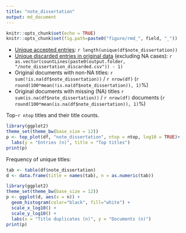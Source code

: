 ```yaml
---
title: "note_dissertation"
output: md_document
---
```



```r
knitr::opts_chunk$set(echo = TRUE)
knitr::opts_chunk$set(fig.path=paste0("figure/rmd_", field, "_"))
```

 * [Unique accepted entries](output.tables/note_disseration_accepted.csv): `r length(unique(df$note_dissertation))`
 * [Unique discarded entries in original data](output.tables/note_dissertation_discarded.csv) (excluding NA cases): `r as.vector(countLines(paste0(output.folder, "/note_dissertation_discarded.csv")) - 1)` 
 * Original documents with non-NA titles: `r sum(!is.na(df$note_dissertation))` / `r nrow(df)` (`r round(100*mean(!is.na(df$note_dissertation)), 1)`%)
 * Original documents with missing (NA) titles `r sum(is.na(df$note_dissertation))` / `r nrow(df)` documents (`r round(100*mean(is.na(df$note_dissertation)), 1)`%) 
 
 Top-`r ntop` titles and their title counts.
 
```r
library(ggplot2)
theme_set(theme_bw(base_size = 12))
p <- top_plot(df, "note_dissertation", ntop = ntop, log10 = TRUE)+
  labs(y = "Entries (n)", title = "Top titles")
print(p)
``` 

Frequency of unique titles:
  
```r
tab <- table(df$note_dissertation)
d <- data.frame(title = names(tab), n = as.numeric(tab))

library(ggplot2)
theme_set(theme_bw(base_size = 12))
p <- ggplot(d, aes(x = n)) +
  geom_histogram(color="black", fill="white") +
  scale_x_log10() +
  scale_y_log10() +
  labs(x = "Title duplicates (n)", y = "Documents (n)")
print(p)
```

